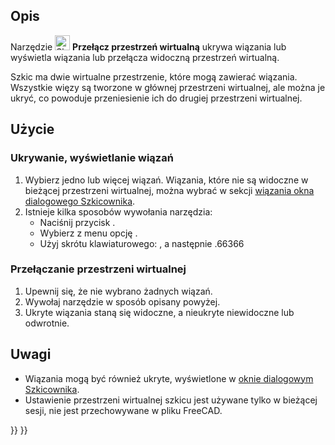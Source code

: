 <languages/>

{{Docnav/pl
|[[Sketcher_RestoreInternalAlignmentGeometry/pl|Pokaż / ukryj geometrię wewnętrzną]]
|[[Sketcher_Preferences/pl|Ustawienia]]
|[[Sketcher_Workbench/pl|środowisko pracy Szkicownik]]
|IconL=Sketcher_RestoreInternalAlignmentGeometry.svg
|IconR=Workbench_Sketcher.svg
|IconC=Workbench_Sketcher.svg
}}

{{GuiCommand/pl
|Name=Sketcher SwitchVirtualSpace
|Name/pl=Szkicownik: Przełącz przestrzeń wirtualną
|MenuLocation=Szkic → Widok szkicu → Przełącz przestrzeń wirtualną
|Workbenches=[[Sketcher_Workbench/pl|Szkicownik]]
|Version=0.17
}}

<span id="Description"></span>
==Opis==

Narzędzie [[Image:Sketcher_SwitchVirtualSpace.svg|24px]] '''Przełącz przestrzeń wirtualną''' ukrywa wiązania lub wyświetla wiązania lub przełącza widoczną przestrzeń wirtualną.

Szkic ma dwie wirtualne przestrzenie, które mogą zawierać wiązania. Wszystkie więzy są tworzone w głównej przestrzeni wirtualnej, ale można je ukryć, co powoduje przeniesienie ich do drugiej przestrzeni wirtualnej.

<span id="Usage"></span>
==Użycie==

<span id="(Un)hide_constraints"></span>
===Ukrywanie, wyświetlanie wiązań===

# Wybierz jedno lub więcej wiązań. Wiązania, które nie są widoczne w bieżącej przestrzeni wirtualnej, można wybrać w sekcji [[Sketcher_Dialog/pl#Wiązania|wiązania okna dialogowego Szkicownika]].
# Istnieje kilka sposobów wywołania narzędzia:
#* Naciśnij przycisk {{Button|[[Image:Sketcher_SwitchVirtualSpace.svg|16px]] '''Przełącz przestrzeń wirtualną'''}}.
#* Wybierz z menu opcję {{MenuCommand|Szkic → Widok szkicu → [[Image:Sketcher_SwitchVirtualSpace.svg|16px]] Przełącz przestrzeń wirtualną}}.
#* Użyj skrótu klawiaturowego: {{KEY|Z}}, a następnie {{KEY|Z}}.66366

<span id="Switch_virtual_space"></span>
===Przełączanie przestrzeni wirtualnej===

# Upewnij się, że nie wybrano żadnych wiązań.
# Wywołaj narzędzie w sposób opisany powyżej.
# Ukryte wiązania staną się widoczne, a nieukryte niewidoczne lub odwrotnie.

<span id="Notes"></span>
==Uwagi==

* Wiązania mogą być również ukryte, wyświetlone w [[Sketcher_Dialog/pl#Wiązania|oknie dialogowym Szkicownika]].
* Ustawienie przestrzeni wirtualnej szkicu jest używane tylko w bieżącej sesji, nie jest przechowywane w pliku FreeCAD.


{{Docnav/pl
|[[Sketcher_RestoreInternalAlignmentGeometry/pl|Pokaż / ukryj geometrię wewnętrzną]]
|[[Sketcher_Preferences/pl|Ustawienia]]
|[[Sketcher_Workbench/pl|środowisko pracy Szkicownik]]
|IconL=Sketcher_RestoreInternalAlignmentGeometry.svg
|IconR=Workbench_Sketcher.svg
|IconC=Workbench_Sketcher.svg
}}

{{Sketcher_Tools_navi{{#translation:}}}}
{{Userdocnavi{{#translation:}}}}